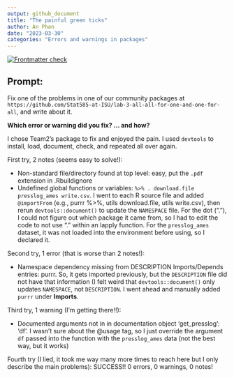 ```yaml
---
output: github_document
title: "The painful green ticks"
author: An Phan
date: "2023-03-30"
categories: "Errors and warnings in packages"
---
```


<!-- README.md is generated from README.Rmd. Please edit that file -->
<!-- badges: start -->
[![Frontmatter check](../../actions/workflows/check-yaml.yaml/badge.svg)](../../actions/workflows/check-yaml.yaml)
<!-- badges: end -->

## Prompt:

Fix one of the problems in one of our community packages at `https://github.com/Stat585-at-ISU/lab-3-all-all-for-one-and-one-for-all`, and write about it. 

**Which error or warning did you fix? ... and how?**

I chose Team2's package to fix and enjoyed the pain. I used `devtools` to install, load, document, check, and repeated all over again.

First try, 2 notes (seems easy to solve!):

- Non-standard file/directory found at top level: easy, put the `.pdf` extension in .Rbuildignore
- Undefined global functions or variables: `%>% . download.file presslog_ames write.csv`. I went to each R source file and added `@importFrom` (e.g., purrr %>%, utils download.file, utils write.csv), then rerun `devtools::document()` to update the `NAMESPACE` file. For the dot ("."), I could not figure out which package it came from, so I had to edit the code to not use "." within an lapply function. For the `presslog_ames` dataset, it was not loaded into the environment before using, so I declared it.

Second try, 1 error (that is worse than 2 notes!):

- Namespace dependency missing from DESCRIPTION Imports/Depends entries: purrr. So, it gets imported previously, but the `DESCRIPTION` file did not have that information (I felt weird that `devtools::document()` only updates `NAMESPACE`, not `DESCRIPTION`. I went ahead and manually added `purrr` under **Imports**.

Third try, 1 warning (I'm getting there!!):

- Documented arguments not in \usage in documentation object 'get\_presslog': ‘df’. I wasn't sure about the @usage tag, so I just override the argument `df` passed into the function with the `presslog_ames` data (not the best way, but it works)

Fourth try (I lied, it took me way many more times to reach here but I only describe the main problems): SUCCESS!! 0 errors, 0 warnings, 0 notes!
